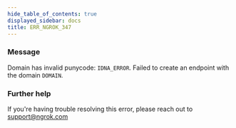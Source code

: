 ```yaml
---
hide_table_of_contents: true
displayed_sidebar: docs
title: ERR_NGROK_347
---
```


### Message

Domain has invalid punycode: `IDNA_ERROR`. Failed to create an endpoint with the domain `DOMAIN`.

<ErrorDetails />

### Further help

If you're having trouble resolving this error, please reach out to [support@ngrok.com](mailto:support@ngrok.com?subject=Help%20with%20ERR_NGROK_347)
